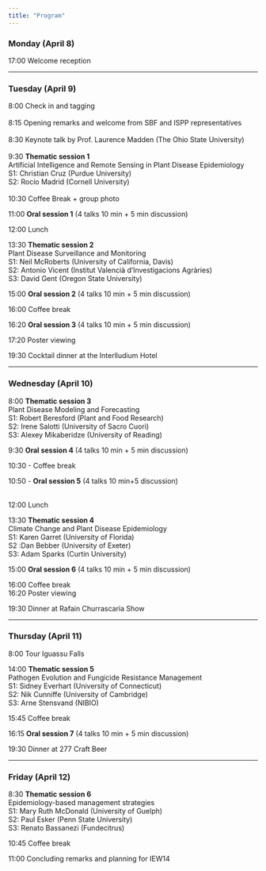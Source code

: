 ```yaml
---
title: "Program"
---
```


### Monday (April 8)

17:00 Welcome reception

------------------------------------------------------------------------

### Tuesday (April 9)

8:00 Check in and tagging\
\
8:15 Opening remarks and welcome from SBF and ISPP representatives\
\
8:30 Keynote talk by Prof. Laurence Madden (The Ohio State University)\
\
9:30 **Thematic session 1**\
Artificial Intelligence and Remote Sensing in Plant Disease Epidemiology\
S1: Christian Cruz (Purdue University)\
S2: Rocío Madrid (Cornell University)\
\
10:30 Coffee Break + group photo

11:00 **Oral session 1** (4 talks 10 min + 5 min discussion)

12:00 Lunch

13:30 **Thematic session 2** **\
**Plant Disease Surveillance and Monitoring\
S1: Neil McRoberts (University of California, Davis)\
S2: Antonio Vicent (Institut Valencià d'Investigacions Agràries)\
S3: David Gent (Oregon State University)

15:00 **Oral session 2** (4 talks 10 min + 5 min discussion)

16:00 Coffee break

16:20 **Oral session 3** (4 talks 10 min + 5 min discussion)

17:20 Poster viewing

19:30 Cocktail dinner at the Interlludium Hotel

------------------------------------------------------------------------

### Wednesday (April 10)

8:00 **Thematic session 3**\
Plant Disease Modeling and Forecasting\
S1: Robert Beresford (Plant and Food Research)\
S2: Irene Salotti (University of Sacro Cuori)\
S3: Alexey Mikaberidze (University of Reading)

9:30 **Oral session 4** (4 talks 10 min + 5 min discussion)

10:30 - Coffee break

10:50 - **Oral session 5** (4 talks 10 min+5 discussion)

\
12:00 Lunch

13:30 **Thematic session 4**\
Climate Change and Plant Disease Epidemiology\
S1: Karen Garret (University of Florida)\
S2 :Dan Bebber (University of Exeter)\
S3: Adam Sparks (Curtin University) 

15:00 **Oral session 6** (4 talks 10 min + 5 min discussion)

16:00 Coffee break\
16:20 Poster viewing

19:30 Dinner at Rafain Churrascaria Show

------------------------------------------------------------------------

### Thursday (April 11)

8:00 Tour Iguassu Falls

14:00 **Thematic session 5**\
Pathogen Evolution and Fungicide Resistance Management\
S1: Sidney Everhart (University of Connecticut)\
S2: Nik Cunniffe (University of Cambridge)\
S3: Arne Stensvand (NIBIO)

15:45 Coffee break

16:15 **Oral session 7** (4 talks 10 min + 5 min discussion)

19:30 Dinner at 277 Craft Beer

------------------------------------------------------------------------

### Friday (April 12)

8:30 **Thematic session 6**\
Epidemiology-based management strategies\
S1: Mary Ruth McDonald (University of Guelph)\
S2: Paul Esker (Penn State University)\
S3: Renato Bassanezi (Fundecitrus)

10:45 Coffee break

11:00 Concluding remarks and planning for IEW14 
